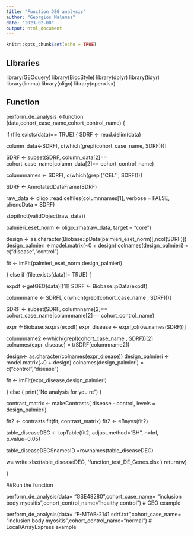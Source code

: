 ---
title: "Function DEG analysis"
author: "Georgios Malamas"
date: "2023-02-08"
output: html_document
---

```{r setup, include=FALSE}
knitr::opts_chunk$set(echo = TRUE)
```

## LIbraries
library(GEOquery)
library(BiocStyle)
library(dplyr)
library(tidyr)
library(limma)
library(oligo)
library(openxlsx)


## Function

perform_de_analysis <-function (data,cohort_case_name,cohort_control_name) {



if (file.exists(data)== TRUE) {
  SDRF <- read.delim(data)
  
  column_data<-SDRF[, c(which(grepl(cohort_case_name, SDRF)))]

  SDRF <-  subset(SDRF, column_data[2]== cohort_case_name|column_data[2]== cohort_control_name)

  columnnames <- SDRF[, c(which(grepl("CEL" , SDRF)))]

  SDRF <- AnnotatedDataFrame(SDRF)


  raw_data <- oligo::read.celfiles(columnnames[1], verbose = FALSE, phenoData = SDRF)

  stopifnot(validObject(raw_data))

  palmieri_eset_norm <- oligo::rma(raw_data, target = "core")


  design <- as.character(Biobase::pData(palmieri_eset_norm)[,ncol(SDRF)])
  design_palmieri <-model.matrix(~0 + design)
  colnames(design_palmieri) = c("disease","control")


fit <- lmFit(palmieri_eset_norm,design_palmieri)

} else if (file.exists(data)!= TRUE) {

  expdf <-getGEO(data)[[1]]
  SDRF <- Biobase::pData(expdf)
  
  columnname <- SDRF[, c(which(grepl(cohort_case_name , SDRF)))]
 
  SDRF <- subset(SDRF, columnname[2]== cohort_case_name|columnname[2]== cohort_control_name)  


  expr <-Biobase::exprs(expdf)
  expr_disease <- expr[,c(row.names(SDRF))]
  
  columnname2 <-which(grepl(cohort_case_name , SDRF))[2]
  colnames(expr_disease) = t(SDRF[columnname2])
  
  design<- as.character(colnames(expr_disease))
  design_palmieri <-model.matrix(~0 + design)
  colnames(design_palmieri) = c("control","disease")


  fit <- lmFit(expr_disease,design_palmieri)

} else {
  print("No analysis for you re")
}
 




contrast_matrix <- makeContrasts( disease - control, levels = design_palmieri)

fit2 <- contrasts.fit(fit, contrast_matrix)
fit2 <- eBayes(fit2)

table_diseaseDEG <- topTable(fit2, adjust.method="BH", n=Inf, p.value=0.05)

table_diseaseDEG$namesID =rownames(table_diseaseDEG)

w= write.xlsx(table_diseaseDEG, 'function_test_DE_Genes.xlsx')
return(w)

}

##Run the function

perform_de_analysis(data= "GSE48280",cohort_case_name= "inclusion body myositis",cohort_control_name="healthy control") # GEO example

perform_de_analysis(data= "E-MTAB-2141.sdrf.txt",cohort_case_name= "inclusion body myositis ",cohort_control_name="normal") # Local/ArrayExpress example

